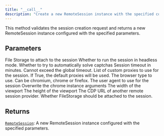 ```yaml
---
title: "__call__"
description: "Create a new RemoteSession instance with the specified configuration"
---
```




This method validates the session creation request and returns a new
RemoteSession instance configured with the specified parameters.



## Parameters

<ParamField path="session_id" type="UnionType[str, None]" default="None">
</ParamField>

<ParamField path="storage" type="UnionType[RemoteFileStorage, None]" default="None">
  File Storage to attach to the session
</ParamField>

<ParamField path="perception_type" type="Literal[fast, deep]" default="fast">
</ParamField>

<ParamField path="raise_on_failure" type="bool" default="True">
</ParamField>

<ParamField path="headless" type="bool">
  Whether to run the session in headless mode.
</ParamField>

<ParamField path="solve_captchas" type="bool">
  Whether to try to automatically solve captchas
</ParamField>

<ParamField path="timeout_minutes" type="int">
  Session timeout in minutes. Cannot exceed the global timeout.
</ParamField>

<ParamField path="proxies" type="list[typing.Annotated[notte_sdk.types.NotteProxy | notte_sdk.types.ExternalProxy, FieldInfo(annotation=NoneType, required=True, discriminator='type')]] | bool">
  List of custom proxies to use for the session. If True, the default proxies will be used.
</ParamField>

<ParamField path="browser_type" type="typing.Literal['chromium', 'chrome', 'firefox']">
  The browser type to use. Can be chromium, chrome or firefox.
</ParamField>

<ParamField path="user_agent" type="str | None">
  The user agent to use for the session
</ParamField>

<ParamField path="chrome_args" type="list">
  Overwrite the chrome instance arguments
</ParamField>

<ParamField path="viewport_width" type="int | None">
  The width of the viewport
</ParamField>

<ParamField path="viewport_height" type="int | None">
  The height of the viewport
</ParamField>

<ParamField path="cdp_url" type="str | None">
  The CDP URL of another remote session provider.
</ParamField>

<ParamField path="use_file_storage" type="bool">
  Whether FileStorage should be attached to the session.
</ParamField>

## Returns

[`RemoteSession`](/sdk-reference/misc/remotesession): A new RemoteSession instance configured with the specified parameters.
